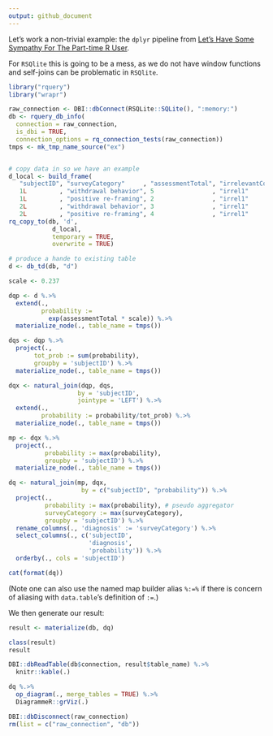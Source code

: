 ```yaml
---
output: github_document
---
```



Let's work a non-trivial example: the `dplyr` pipeline 
from [Let’s Have Some Sympathy For The Part-time R User](http://www.win-vector.com/blog/2017/08/lets-have-some-sympathy-for-the-part-time-r-user/).

For `RSQlite` this is going to be a mess, as we do not have window functions and self-joins can be problematic in `RSQlite`.



```r
library("rquery")
library("wrapr")

raw_connection <- DBI::dbConnect(RSQLite::SQLite(), ":memory:")
db <- rquery_db_info(
  connection = raw_connection,
  is_dbi = TRUE,
  connection_options = rq_connection_tests(raw_connection))
tmps <- mk_tmp_name_source("ex")


# copy data in so we have an example
d_local <- build_frame(
   "subjectID", "surveyCategory"     , "assessmentTotal", "irrelevantCol1", "irrelevantCol2" |
   1L         , "withdrawal behavior", 5                , "irrel1"        , "irrel2"         |
   1L         , "positive re-framing", 2                , "irrel1"        , "irrel2"         |
   2L         , "withdrawal behavior", 3                , "irrel1"        , "irrel2"         |
   2L         , "positive re-framing", 4                , "irrel1"        , "irrel2"         )
rq_copy_to(db, 'd',
            d_local,
            temporary = TRUE, 
            overwrite = TRUE)

# produce a hande to existing table
d <- db_td(db, "d")
```



```r
scale <- 0.237

dqp <- d %.>%
  extend(.,
         probability :=
           exp(assessmentTotal * scale)) %.>%
  materialize_node(., table_name = tmps())

dqs <- dqp %.>%
  project(., 
       tot_prob := sum(probability),
       groupby = 'subjectID') %.>%
  materialize_node(., table_name = tmps())

dqx <- natural_join(dqp, dqs,
                   by = 'subjectID',
                   jointype = 'LEFT') %.>%
  extend(., 
         probability := probability/tot_prob) %.>% 
  materialize_node(., table_name = tmps()) 

mp <- dqx %.>%
  project(., 
          probability := max(probability),
          groupby = 'subjectID') %.>% 
  materialize_node(., table_name = tmps()) 

dq <- natural_join(mp, dqx,
                    by = c("subjectID", "probability")) %.>%
  project(., 
          probability := max(probability), # pseudo aggregator
          surveyCategory := max(surveyCategory),
          groupby = 'subjectID') %.>%
  rename_columns(., 'diagnosis' := 'surveyCategory') %.>%
  select_columns(., c('subjectID', 
                      'diagnosis', 
                      'probability')) %.>%
  orderby(., cols = 'subjectID')

cat(format(dq))
```

(Note one can also use the named map builder alias `%:=%` if there is concern of aliasing with `data.table`'s definition of `:=`.)

We then generate our result:

```r
result <- materialize(db, dq)

class(result)
result

DBI::dbReadTable(db$connection, result$table_name) %.>%
  knitr::kable(.)
```

```r
dq %.>%
  op_diagram(., merge_tables = TRUE) %.>% 
  DiagrammeR::grViz(.)
```


```r
DBI::dbDisconnect(raw_connection)
rm(list = c("raw_connection", "db"))
```
